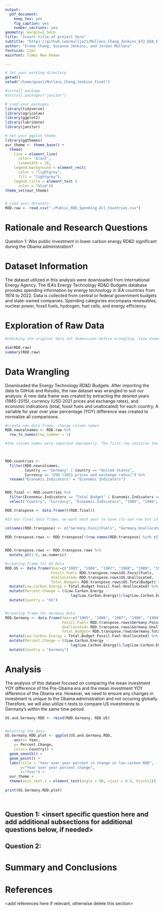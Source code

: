 ```yaml
---
output: 
  pdf_document:
    keep_tex: yes
    fig_caption: yes
    number_sections: yes
geometry: margin=2.54cm
title: "Insert title of project here"
subtitle: "https://github.com/mullja21/Mullens_Chang_Jenkins_872_EDA_Final.git"
author: "Irene Chang, Susanna Jenkins, and Jordan Mullens"
fontsize: 12pt
mainfont: Times New Roman

---
```


\newpage
\tableofcontents 
\newpage
\listoftables 
\newpage
\listoffigures 
\newpage

```r
# Set your working directory
getwd()
setwd("/home/guest/Mullens_Chang_Jenkins_Final")

#install package
#install.packages("janitor")

# Load your packages
library(tidyverse)
library(agricolae)
library(ggplot2)
library(lubridate)
library(janitor)

# Set your ggplot theme
library(ggthemes)
our_theme <- theme_base() +
  theme(
    line = element_line(
      color= 'black',
      linewidth = 2),
    legend.background = element_rect(
      color = "lightgrey",
      fill = "lightgrey"),
    legend.title = element_text (
      color = "blue"))
theme_set(our_theme)


# Load your datasets
RDD.raw <- read.csv("./Public_RDD_Spending_All_Countries.csv")

```


# Rationale and Research Questions
Question 1: Was public investment in lower carbon energy RD&D significant during the Obama administration?


\newpage

# Dataset Information
The dataset utilized in this analysis were downloaded from International Energy Agency. The IEA's Energy Technology RD&D Budgets database provides spending information by energy technology in IEA countries from 1974 to 2022. Data is collected from central or federal government budgets and state-owned companies. Spending categories encompass renewables, nuclear power, fossil fuels, hydrogen, fuel cells, and energy efficiency.


\newpage

# Exploration of Raw Data 

```r
#checking the original data set dimensions before wrangling. View dimensions, cloumn names, variable type, and head of each column.

dim(RDD.raw)
summary(RDD.raw)


```

# Data Wrangling
Downloaded the Energy Technology RD&D Budgets. After importing the data to GitHub and Rstudio, the raw dataset was wrangled to suit our analysis. A new data frame was created by extracting the desired years (1985-2015), currency (USD 2021 prices and exchange rates), and economic indications (total, fossil fuels and unallocated) for each country. A variable for year over year percentage (YOY) difference was created to normalize all comparisons. 

```r
#create new data frame, change column names
RDD.newcolnames <- RDD.raw %>%
  row_to_names(row_number = 1)

#the column names were imported improperly. The first row contains the correct column names, so we used the janitor package since they have a function that will replace the column names with the first row.

 

RDD.countries <-
  filter(RDD.newcolnames,
         Country == "Germany" | Country == "United States",
         Currency == "USD (2021 prices and exchange rates)") %>%
  rename("Economic.Indicators" = "Economic Indicators")


RDD.final <- RDD.countries %>%
  filter(Economic.Indicators == "Total Budget" | Economic.Indicators == "Unallocated " | Economic.Indicators == "Fossil fuels") %>%
  select("Country", "Currency", "Economic.Indicators", "1985", "1986", "1987", "1988", "1989", "1990", "1991", "1992", "1993", "1994", "1995", "1996", "1997", "1998", "1999", "2000", "2001", "2002", "2003", "2004", "2005", "2006", "2007", "2008", "2009", "2010", "2011", "2012", "2013", "2014", "2015")

RDD.transpose <- data.frame(t(RDD.final))

#In our final data frame, we want each year to have its own row but in the original dataset that we had, each year was a column. We transposed it.

colnames(RDD.transpose) <- c("Germany.FossilFuels", "Germany.Unallocated", "Germany.TotalBudget", "US.FossilFuels", "US.Unallocated", "US.TotalBudget")

RDD.transpose.rows <- RDD.transpose[!(row.names(RDD.transpose) %in% c("Country", "Currency", "Economic.Indicators")),]

 
RDD.transpose.rows <- RDD.transpose.rows %>%
  mutate_at(1:6, as.numeric)

#creating frame for US Data
RDD.US <- data.frame(Year=c("1985", "1986", "1987", "1988", "1989", "1990", "1991", "1992", "1993", "1994", "1995", "1996", "1997", "1998", "1999", "2000", "2001", "2002", "2003", "2004", "2005", "2006", "2007", "2008", "2009", "2010", "2011", "2012", "2013", "2014", "2015"), 
                     Fossil.Fuel= RDD.transpose.rows$US.FossilFuels,
                     Unallocated= RDD.transpose.rows$US.Unallocated,
                     Total.Budget= RDD.transpose.rows$US.TotalBudget) %>%
  mutate(Low.Carbon.Energy = Total.Budget-Fossil.Fuel-Unallocated) %>%
  mutate(Percent.Change = ((Low.Carbon.Energy -
                              lag(Low.Carbon.Energy))/lag(Low.Carbon.Energy))*100) %>%
  mutate(Country = "US")


#creating frame for Germany Data
RDD.Germany <- data.frame(Year=c("1985", "1986", "1987", "1988", "1989", "1990", "1991", "1992", "1993", "1994", "1995", "1996", "1997", "1998", "1999", "2000", "2001", "2002", "2003", "2004", "2005", "2006", "2007", "2008", "2009", "2010", "2011", "2012", "2013", "2014", "2015"),
                          Fossil.Fuel= RDD.transpose.rows$Germany.FossilFuels,
                          Unallocated= RDD.transpose.rows$Germany.Unallocated,
                          Total.Budget= RDD.transpose.rows$Germany.TotalBudget) %>%
  mutate(Low.Carbon.Energy = Total.Budget-Fossil.Fuel-Unallocated) %>%
  mutate(Percent.Change = ((Low.Carbon.Energy -
                              lag(Low.Carbon.Energy))/lag(Low.Carbon.Energy))*100) %>%
  mutate(Country = "Germany")

```


\newpage

# Analysis
The analysis of this dataset focused on comparing the mean investment YOY difference of the Pre-Obama era and the mean investment YOY difference of the Obama era. However, we need to ensure any changes in investment is unique to the Obama administration and not occuring globally. Therefore, we will also utilize t-tests to compare US investments to Germany's within the same time period.

```r
US.and.Germany.RDD <- rbind(RDD.Germany, RDD.US)


#plotting the data
US.Germany.RDD.plot <- ggplot(US.and.Germany.RDD,
    aes(x= Year,
    y= Percent.Change, 
    color= Country)) + 
  geom_smooth() +
  geom_point() +
  labs(title = "Year over year percent \n change in low carbon RDD",
       y="Year over year percent change",
       x="Year") + 
  our_theme +
  theme(axis.text.x = element_text(angle = 90, vjust = 0.5, hjust=1))
  
print(US.Germany.RDD.plot)
  

```




```r


```



## Question 1: <insert specific question here and add additional subsections for additional questions below, if needed>

## Question 2: 




\newpage

# Summary and Conclusions


\newpage

# References
<add references here if relevant, otherwise delete this section> 

